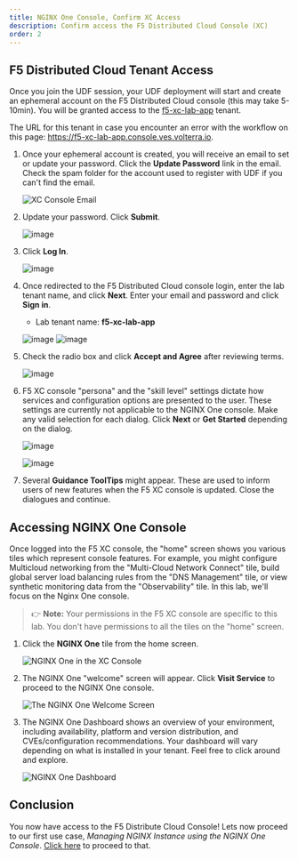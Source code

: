 ```yaml
---
title: NGINX One Console, Confirm XC Access
description: Confirm access the F5 Distributed Cloud Console (XC)
order: 2
---
```


## F5 Distributed Cloud Tenant Access

Once you join the UDF session, your UDF deployment will start and create an ephemeral account on the F5 Distributed
Cloud console (this may take 5-10min). You will be granted access to the
[f5-xc-lab-app](https://f5-xc-lab-app.console.ves.volterra.io) tenant.

The URL for this tenant in case you encounter an error with the workflow on this page:
https://f5-xc-lab-app.console.ves.volterra.io.

1. Once your ephemeral account is created, you will receive an email to set or update your password. Click the
**Update Password** link in the email. Check the spam folder for the account used to register with UDF if you can't
find the email.

    ![XC Console Email](media/lab0-01.png)

1. Update your password. Click **Submit**.

    ![image](media/lab0-02.png)

1. Click **Log In**.

    ![image](media/lab0-03.png)

1. Once redirected to the F5 Distributed Cloud console login, enter the lab tenant name, and click **Next**. Enter your email and password and click **Sign in**.

    - Lab tenant name: **f5-xc-lab-app**

    ![image](media/lab0-11.png)
    ![image](media/lab0-10.png)

1. Check the radio box and click **Accept and Agree** after reviewing terms.

    ![image](media/lab0-05.png)

1. F5 XC console "persona" and the "skill level" settings dictate how services and configuration options are presented to the user. These settings are currently not applicable to the NGINX One console. Make any valid selection for each dialog. Click **Next** or **Get Started** depending on the dialog.

    ![image](media/lab0-06.png)

    ![image](media/lab0-07.png)

1. Several **Guidance ToolTips** might appear. These are used to inform users of new features when the F5 XC console is updated. Close the dialogues and continue.

## Accessing NGINX One Console

Once logged into the F5 XC console, the "home" screen shows you various tiles which represent console features. For example, you might configure Multicloud networking from the "Multi-Cloud Network Connect" tile, build global server load balancing rules from the "DNS Management" tile, or view synthetic monitoring data from the "Observability" tile. In this lab, we'll focus on the Nginx One console.

> :point_right: **Note:** Your permissions in the F5 XC console are specific to this lab. You don't have permissions to all the tiles on the "home" screen.

1. Click the **NGINX One** tile from the home screen.

    ![NGINX One in the XC Console](media/lab1-1.png)

1. The NGINX One "welcome" screen will appear. Click **Visit Service** to proceed to the NGINX One console.

    ![The NGINX One Welcome Screen](media/lab1-2.png)

1. The NGINX One Dashboard shows an overview of your environment, including availability, platform and version distribution, and CVEs/configuration recommendations. Your dashboard will vary depending on what is installed in your tenant. Feel free to click around and explore.

    ![NGINX One Dashboard](media/lab1-3.png)

## Conclusion

You now have access to the F5 Distribute Cloud Console! Lets now proceed to our first use case, *Managing NGINX Instance
using the NGINX One Console*. [Click here](nginx-one-3.mdx) to proceed to that.
